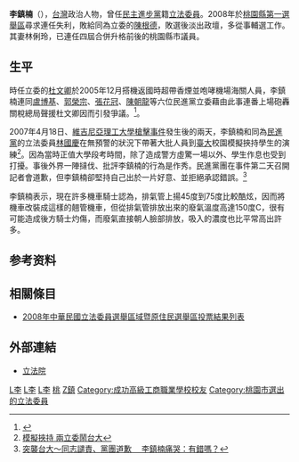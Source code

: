 {{Infobox_officeholder
| name = 李鎮楠(李訓木)
| image name =
| width = 
| now = 中華民國（台灣）政治人士 
| period = 
| Sex = 男 
| Native place = [[台灣|台灣]][[台北|台北]]
| date of birth = {{Birth date and age|1953|1|6}}
| spouse = 林俐玲
| party = {{Dpp|25px}}
| place of birth = 
| educate = 
*桃園縣成功工商
*中國文化大學推廣教育部地政班結業
| past = 
*桃園縣議會議員
*桃園縣李氏宗親會副會長
*山峰同濟會會長
*桃園縣議會黨團總召集人
*桃園縣黨部財務長
*桃園縣黨部執行委員
*義警、義消分隊長
*桃園資深青商會會長
*世同獅子會創會會長
*桃園縣國民中小學家長協會副會長
*桃園縣老人安養托顧協會名譽理事長
*立法院（第五屆）委員<br><span style="color: blue;">（2002年2月1日-2005年1月31日）</span>
*立法院（第六屆）委員<br><span style="color: blue;">(2005年2月1日-2008年1月31日)</span>
}}

'''李鎮楠'''（{{bd|1953年|1月6日|catIdx=L}}），[[台灣|台灣]]政治人物，曾任[[民主進步黨|民主進步黨]]籍[[立法委員|立法委員]]。2008年於[[桃園市第一選舉區_(立法委員)|桃園縣第一選舉區]]尋求連任失利，敗給同為立委的[[陳根德|陳根德]]，敗選後淡出政壇，多從事輔選工作。其妻林俐玲，已連任四屆合併升格前後的桃園縣市議員。

== 生平 ==

時任立委的[[杜文卿|杜文卿]]於2005年12月搭機返國時超帶香煙並咆哮機場海關人員，李鎮楠連同[[盧博基|盧博基]]、[[郭榮宗|郭榮宗]]、[[張花冠|張花冠]]、[[陳朝龍|陳朝龍]]等六位民進黨立委藉由此事連番上場砲轟關稅總局聲援杜文卿因而引發爭議。<ref>{{Cite web|url=https://news.ltn.com.tw/news/politics/paper/62370|title=杜文卿火爆質詢提私事 林重謨：不光彩|accessdate=2006-03-17|author=鄭琪芳|date=2006-03-17|publisher=自由時報|language=zh-tw|archive-date=2019-12-24|archive-url=https://web.archive.org/web/20191224172645/https://news.ltn.com.tw/news/politics/paper/62370|dead-url=no}}</ref>。

2007年4月18日、[[2007年維吉尼亞理工大學校園槍擊案|維吉尼亞理工大學槍擊事件]]發生後的兩天，李鎮楠和同為[[民進黨|民進黨]]的立法委員[[林國慶|林國慶]]在無預警的狀況下帶著大批人員到[[臺大|臺大]]校園模擬挾持學生的演練<ref>[http://tw.news.yahoo.com/article/url/d/a/070418/2/d41c.html 模擬挾持 兩立委鬧台大]{{dead link|date=2018年3月 |bot=InternetArchiveBot |fix-attempted=yes }}</ref>。因為當時正值大學段考時間，除了造成警方虛驚一場以外、學生作息也受到打擾。事後外界一陣撻伐、批評李鎮楠的行為是作秀。民進黨團在事件第二天召開記者會道歉，但李鎮楠卻堅持自己出於一片好意、並拒絕承認錯誤。<ref>[http://tw.news.yahoo.com/article/url/d/a/070419/17/d4sm.html 突襲台大～同志譴責、黨團道歉　 李鎮楠痛哭：有錯嗎？]{{dead link|date=2018年3月 |bot=InternetArchiveBot |fix-attempted=yes }}</ref>


李鎮楠表示，現在許多機車騎士認為，排氣管上揚45度到75度比較酷炫，因而將機車改裝成這樣的翹管機車，但從排氣管排放出來的廢氣溫度高達150度C，很有可能造成後方騎士灼傷，而廢氣直接朝人臉部排放，吸入的濃度也比平常高出許多。

==参考资料==
{{reflist}}

==相關條目==
*[[2008年中華民國立法委員選舉區域暨原住民選舉區投票結果列表|2008年中華民國立法委員選舉區域暨原住民選舉區投票結果列表]]

==外部連結==
*[http://www.ly.gov.tw/ly/01_introduce/0103_leg/leg_main/leg_ver01_01.jsp?ItemNO=01030100&lgno=00050&stage=6 立法院] {{Wayback|url=http://www.ly.gov.tw/ly/01_introduce/0103_leg/leg_main/leg_ver01_01.jsp?ItemNO=01030100&lgno=00050&stage=6 |date=20080515001200 }}
{{中華民國第五屆立法委員}}
{{中華民國第六屆立法委員}}

[[Category:第五屆立法院立法委員|L李]]
[[Category:第六屆立法院立法委員|L李]]
[[Category:中國文化大學校友|L李]]
[[Category:民主進步黨籍立法委員|桃]]
[[Category:李姓|Z鎮]]
[[Category:成功高級工商職業學校校友|Category:成功高級工商職業學校校友]]
[[Category:桃園市選出的立法委員|Category:桃園市選出的立法委員]]